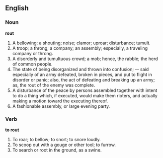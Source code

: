 ==English==

===Noun===

'''rout'''

#A bellowing; a shouting; noise; clamor; uproar; disturbance; tumult.
#A troop; a throng; a company; an assembly; especially, a traveling company or throng.
#A disorderly and tumultuous crowd; a mob; hence, the rabble; the herd of common people.
#The state of being disorganized and thrown into confusion; -- said especially of an army defeated, broken in pieces, and put to flight in disorder or panic; also, the act of defeating and breaking up an army; as, the rout of the enemy was complete.
#A disturbance of the peace by persons assembled together with intent to do a thing which, if executed, would make them rioters, and actually making a motion toward the executing thereof.
#A fashionable assembly, or large evening party.

===Verb===

'''to rout'''

#To roar; to bellow; to snort; to snore loudly.
#To scoop out with a gouge or other tool; to furrow.
#To search or root in the ground, as a swine.
